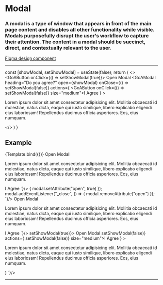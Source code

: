 
<Meta title="Components/Modal" />

# Modal

### A modal is a type of window that appears in front of the main page content and disables all other functionality while visible. Modals purposefully disrupt the user's workflow to capture their attention. The content in a modal should be succinct, direct, and contextually relevant to the user.

[Figma design component](https://www.figma.com/file/3pb2IK8s2QUqWieH79KdN7/%E2%9D%96-Components-%7C-DIO-DS?node-id=622%3A13874)

---

  const [showModal, setShowModal] = useState(false);
  return (
    <>
      <GoAButton onClick={() => setShowModal(true)}>
        Open Modal
      </GoAButton>
      <GoAModal
        heading="Do you agree?"
        open={showModal}
        onClose={() => setShowModal(false)}
        actions={
          <GoAButtonGroup alignment="end">
            <GoAButton onClick={() => setShowModal(false)} size="medium">I Agree</GoAButton>
          </GoAButtonGroup>
        }
      >
        <p>
          Lorem ipsum dolor sit amet consectetur adipisicing elit. Mollitia obcaecati id molestiae,
          natus dicta, eaque qui iusto similique, libero explicabo eligendi eius laboriosam!
          Repellendus ducimus officia asperiores. Eos, eius numquam.
        </p>
      </GoAModal>
    </>
  )
}

## Example

<Story name="Basic">
  {Template.bind({})}
</Story>

<Tabs>
  <Tab label="Web Component">
    <CodeSnippet lang="html" code={`
      <goa-button id="button">Open Modal</goa-button>
      <goa-modal id="modal" heading="Do you agree?" closable>
        <p>
          Lorem ipsum dolor sit amet consectetur adipisicing elit. Mollitia obcaecati id molestiae,
          natus dicta, eaque qui iusto similique, libero explicabo eligendi eius laboriosam!
          Repellendus ducimus officia asperiores. Eos, eius numquam.</p>
        <goa-button-group alignment="end" slot="actions">
          <goa-button slot="actions" size="medium">I Agree</goa-button>
        </goa-button-group>
      </goa-modal>
    `}/>
    <CodeSnippet lang="js" code={`
      const button = document.getElementById('button');
      const modal = document.getElementById('modal');
      button.addEventListener('_click', () => {
        modal.setAttribute("open", true)
      });
      modal.addEventListener("_close", () => {
        modal.removeAttribute("open")
      });
    `}/>
  </Tab>
  <Tab label="Angular">
    <CodeSnippet lang="html" code={`
      <goa-button id="button" (_click)="openModal()">Open Modal</goa-button>
      <goa-modal id="modal" heading="Do you agree?" [open]="isOpen" (_close)="closeModal()" closable>
        <p>
          Lorem ipsum dolor sit amet consectetur adipisicing elit. Mollitia obcaecati id molestiae,
          natus dicta, eaque qui iusto similique, libero explicabo eligendi eius laboriosam!
          Repellendus ducimus officia asperiores. Eos, eius numquam.
        </p>
        <goa-button-group alignment="end" slot="actions">
          <goa-button slot="actions" size="medium">I Agree</goa-button>
        </goa-button-group>
      </goa-modal>
    `}/>
    <CodeSnippet lang="ts" code={`
      export class SomeComponent {
        isOpen: boolean = false;
        openModal(e) {
          isOpen = true;
        }
        closeModal(e) {
          isOpen = false;
        }
      }
    `}/>
  </Tab>
  <Tab label="React">
    <CodeSnippet lang="tsx" code={`
      const [showModal, setShowModal] = useState(false);
      return (
        <>
          <GoAButton onClick={() => setShowModal(true)}>
            Open Modal
          </GoAButton>
          <GoAModal
            heading="Do you agree?"
            open={showModal}
            onClose={() => setShowModal(false)}
            actions={
              <GoAButtonGroup alignment="end">
                <GoAButton onClick={() => setShowModal(false)} size="medium">I Agree</GoAButton>
              </GoAButtonGroup>
            }
          >
            <p>
              Lorem ipsum dolor sit amet consectetur adipisicing elit. Mollitia obcaecati id molestiae,
              natus dicta, eaque qui iusto similique, libero explicabo eligendi eius laboriosam!
              Repellendus ducimus officia asperiores. Eos, eius numquam.
            </p>
          </GoAModal>
        </>
      )
    `}/>
  </Tab>
</Tabs>


---

<SupportInfo />
